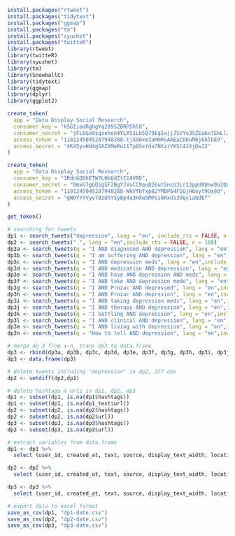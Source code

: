 ```r
install.packages("rtweet")
install.packages("tidytext")
install.packages("ggmap")
install.packages("tm")
install.packages("syuzhet")
install.packages("twitteR")
library(rtweet)
library(twitteR)
library(syuzhet)
library(tm)
library(SnowballC)
library(tidytext)
library(ggmap)
library(dplyr)
library(ggplot2)

```

```r
create_token(
  app = "Data Display Social Research",
  consumer_key = "kSGIiodRghgYq289SZBRP5hlO",
  consumer_secret = "jFLbGoOsgxuhon4YLX51Lb5Q79EgIwjjJSVYu3SZEa6x7EkLl2",
  access_token = "1181245045287948288-tjS90xmIaMmRsAAEaCDUuM8jkhlbE9",
  access_secret = "4K45yuHd4gSXZXMeRu11Tp8SsYda7NXzzYKSC41XjDw12"
)

create_token(
  app = "Data Display Social Research",
  consumer_key = "3RdnGQ0hETW7LHbQdZtI14VRD",
  consumer_secret = "0mxU7gGQSgSF2NgYJVuCC9au026ut5ncUJLr13ppU8Unw9a2Qx",
  access_token = "1181245045287948288-WkVfbTxp82YMBP64F5GjH6oyt9Ux8d",
  access_secret = "gWOYYYVyv7BzUhYSy8p4a3HXw5MPGi8RxUi30qciaQdEf"
)
```

```r
get_token()
```


```r
# searching for tweets
dp1 <- search_tweets("depression", lang = "en", include_rts = FALSE, n = 100)
dp2 <- search_tweets(" ", lang = "en",include_rts = FALSE, n = 100)
dp3a <- search_tweets(q = "I AND diagnosed AND depression", lang = "en", include_rts = FALSE, n = 100)
dp3b <- search_tweets(q = "I am suffering AND depression", lang = "en", include_rts = FALSE, n = 100)
dp3c <- search_tweets(q = "I AND depression meds", lang = "en",include_rts = FALSE, n = 100)
dp3d <- search_tweets(q = "I AND medication AND depression", lang = "en",include_rts = FALSE, n = 100)
dp3e <- search_tweets(q = "I AND have AND depression AND meds", lang = "en",include_rts = FALSE, n = 100)
dp3f <- search_tweets(q = "I AND take AND depression meds", lang = "en",include_rts = FALSE, n = 100)
dp3g <- search_tweets(q = "I AND Prozac AND depressed", lang = "en",include_rts = FALSE, n = 100)
dp3h <- search_tweets(q = "I AND Prozac AND deprssion", lang = "en",include_rts = FALSE, n = 100)
dp3i <- search_tweets(q = "I AND taking depression meds", lang = "en",include_rts = FALSE, n = 100)
dp3j <- search_tweets(q = "I AND therapy AND depression", lang = "en",include_rts = FALSE, n = 100)
dp3k <- search_tweets(q = "I battling AND depression", lang = "en",include_rts = FALSE, n = 100)
dp3l <- search_tweets(q = "I AND clinical AND depression", lang = "en",include_rts = FALSE, n = 100)
dp3m <- search_tweets(q = "I AND living with depression", lang = "en",include_rts = FALSE, n = 100)
dp3n <- search_tweets(q = "How to tell AND depression", lang = "en",include_rts = FALSE, n = 100)
```

```r
# merge dp 3 from a-n, trans dp3 to data.frame
dp3 <- rbind(dp3a, dp3b, dp3c, dp3d, dp3e, dp3f, dp3g, dp3h, dp3i, dp3j, dp3k, dp3l, dp3m, dp3n)
dp3 <- data.frame(dp3)
```

```r
# delete tweets including "depression" in dp2, 377 obs
dp2 <- setdiff(dp2,dp1)
```

```r
# delete hashtags & urls in dp1, dp2, dp3
dp1 <- subset(dp1, is.na(dp1$hashtags))
dp1 <- subset(dp1, is.na(dp1_test$url))
dp2 <- subset(dp2, is.na(dp2$hashtags))
dp2 <- subset(dp2, is.na(dp2$url))
dp3 <- subset(dp3, is.na(dp3$hashtags))
dp3 <- subset(dp3, is.na(dp3$url))
```

```r
# extract variables from data.frame
dp1 <- dp1 %>%
  select (user_id, created_at, text, source, display_text_width, location, followers_count, friends_count, listed_count, statuses_count, favourites_count, account_created_at)

dp2 <- dp2 %>%
  select (user_id, created_at, text, source, display_text_width, location, followers_count, friends_count, listed_count, statuses_count, favourites_count, account_created_at)

dp3 <- dp3 %>%
  select (user_id, created_at, text, source, display_text_width, location, followers_count, friends_count, listed_count, statuses_count, favourites_count, account_created_at)
```

```r
# export data to excel format
save_as_csv(dp1, "dp1-date.csv")
save_as_csv(dp2, "dp2-date.csv")
save_as_csv(dp3, "dp3-date.csv")
```

